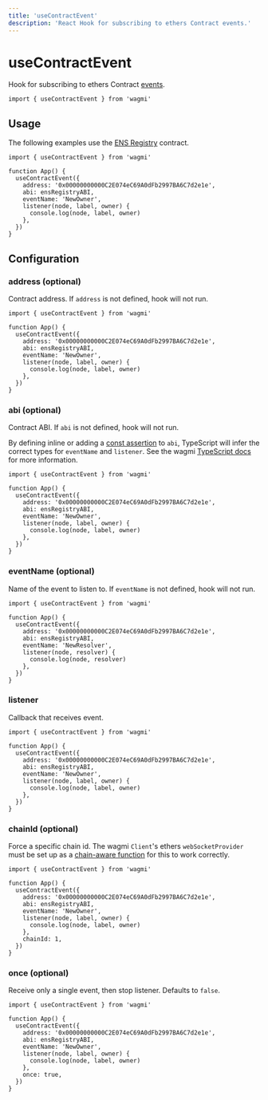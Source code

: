```yaml
---
title: 'useContractEvent'
description: 'React Hook for subscribing to ethers Contract events.'
---
```


# useContractEvent

Hook for subscribing to ethers Contract [events](https://docs.ethers.io/v5/api/contract/contract/#Contract--events).

```tsx
import { useContractEvent } from 'wagmi'
```

## Usage

The following examples use the [ENS Registry](https://etherscan.io/address/0x00000000000C2E074eC69A0dFb2997BA6C7d2e1e#code) contract.

```tsx
import { useContractEvent } from 'wagmi'

function App() {
  useContractEvent({
    address: '0x00000000000C2E074eC69A0dFb2997BA6C7d2e1e',
    abi: ensRegistryABI,
    eventName: 'NewOwner',
    listener(node, label, owner) {
      console.log(node, label, owner)
    },
  })
}
```

## Configuration

### address (optional)

Contract address. If `address` is not defined, hook will not run.

```tsx {5}
import { useContractEvent } from 'wagmi'

function App() {
  useContractEvent({
    address: '0x00000000000C2E074eC69A0dFb2997BA6C7d2e1e',
    abi: ensRegistryABI,
    eventName: 'NewOwner',
    listener(node, label, owner) {
      console.log(node, label, owner)
    },
  })
}
```

### abi (optional)

Contract ABI. If `abi` is not defined, hook will not run.

By defining inline or adding a [const assertion](https://www.typescriptlang.org/docs/handbook/release-notes/typescript-3-4.html#const-assertions) to `abi`, TypeScript will infer the correct types for `eventName` and `listener`. See the wagmi [TypeScript docs](/docs/typescript) for more information.

```tsx {6}
import { useContractEvent } from 'wagmi'

function App() {
  useContractEvent({
    address: '0x00000000000C2E074eC69A0dFb2997BA6C7d2e1e',
    abi: ensRegistryABI,
    eventName: 'NewOwner',
    listener(node, label, owner) {
      console.log(node, label, owner)
    },
  })
}
```

### eventName (optional)

Name of the event to listen to. If `eventName` is not defined, hook will not run.

```tsx {7}
import { useContractEvent } from 'wagmi'

function App() {
  useContractEvent({
    address: '0x00000000000C2E074eC69A0dFb2997BA6C7d2e1e',
    abi: ensRegistryABI,
    eventName: 'NewResolver',
    listener(node, resolver) {
      console.log(node, resolver)
    },
  })
}
```

### listener

Callback that receives event.

```tsx {8-10}
import { useContractEvent } from 'wagmi'

function App() {
  useContractEvent({
    address: '0x00000000000C2E074eC69A0dFb2997BA6C7d2e1e',
    abi: ensRegistryABI,
    eventName: 'NewOwner',
    listener(node, label, owner) {
      console.log(node, label, owner)
    },
  })
}
```

### chainId (optional)

Force a specific chain id. The wagmi `Client`'s ethers `webSocketProvider` must be set up as a [chain-aware function](/docs/client#websocketprovider-optional) for this to work correctly.

```tsx {11}
import { useContractEvent } from 'wagmi'

function App() {
  useContractEvent({
    address: '0x00000000000C2E074eC69A0dFb2997BA6C7d2e1e',
    abi: ensRegistryABI,
    eventName: 'NewOwner',
    listener(node, label, owner) {
      console.log(node, label, owner)
    },
    chainId: 1,
  })
}
```

### once (optional)

Receive only a single event, then stop listener. Defaults to `false`.

```tsx {11}
import { useContractEvent } from 'wagmi'

function App() {
  useContractEvent({
    address: '0x00000000000C2E074eC69A0dFb2997BA6C7d2e1e',
    abi: ensRegistryABI,
    eventName: 'NewOwner',
    listener(node, label, owner) {
      console.log(node, label, owner)
    },
    once: true,
  })
}
```
